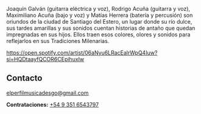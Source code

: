 <Banner />

<Container>

Joaquín Galván (guitarra eléctrica y voz), Rodrigo Acuña (guitarra y voz), Maximiliano Acuña (bajo y voz)
y Matías Herrera (batería y percusión) son oriundos de la ciudad de Santiago del Estero, un lugar donde su
río dulce, sus tardes amarillas y sus sonidos cuentan historias de antaño que quedan impregnadas en sus
hijos. Ellos traen esos colores, olores y sonidos para reflejarlos en sus Tradiciones Milenarias.

<Youtube url="https://www.youtube.com/watch?v=tyws3yYXH5M" />

<div className="text-center">

https://open.spotify.com/artist/06aNyu6LRacEalrWpQ4Iuw?si=HQDtaayfQCOR6CEpihuxIw

</div>

<Releases releases={props.releases} />

<Shows shows={props.shows} />

## Contacto

<div id="contacto" className="text-center">

[elperfilmusicadesgo@gmail.com](mailto:elperfilmusicadesgo@gmail.com)

**Contrataciones:**  <a href="tel:+5493516543797">+54 9 351 6543797</a>

</div>

</Container>
